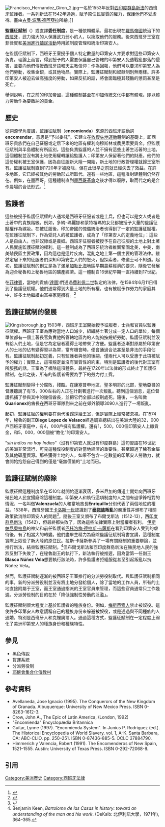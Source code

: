 {{noteTA
|1=zh:監護征賦;zh-tw:委託監護;
}}
[[Image:Francisco_Hernandez_Giron_2.jpg|thumb]]一名於1553年反對[[西印度群島新法|西印度群島新法]]的西班牙監護者。一系列新法在1542年通過，賦予原住民實質的權力，保護他們不受虐待。畫由[[古曼·波瑪·德阿亞拉|古曼·波瑪·德阿亞拉]]所繪。]]

'''監護征賦制'''（{{lang-es|Encomienda}}）或直譯'''委任制度'''，是一種依賴體系，最初出現在[[羅馬帝國|羅馬帝國]]統治下的[[西班牙|西班牙]]，武力強大的人保護武力弱小的人，以換取他們的服務。後來西班牙王室在菲律賓和[[西班牙美洲殖民地|美洲進行殖民活動]]時用該制度管理和統治印第安人。

在監護征賦制下，西班牙王室授予個人特定數量的印第安人并要求對這些印第安人負責。理論上而言，得到授予的人需要保護自己管轄的印第安人免遭戰亂部落的侵害，並要向他們傳授西班牙語和天主教信仰：作為回報，他們可以要求印第安人為他們勞動，收集金銀，或其他物品。實際上，監護征賦制和奴隸制別無兩樣。許多印第安人被迫去做高強度的勞動，如果反抗的話，將會面臨極其殘酷的懲罰甚至是死亡。

舉例說明，在之前的印加帝國，這種體制甚至在印加傳統文化中都有體現，即以體力勞動作為要繳納的貢金。

== 歷史 ==
從詞源學角度講，監護征賦制（'''encomienda'''）來源於西班牙語動詞'''encomendar'''，意思是“予以委託”。它建立在[[收復失地運動|收復失地運動]]體制的基礎上，即西班牙貴族們在自己征服或定居下來的地區有權利向穆斯林或農民索要貢金。但監護征賦制與半島體制有所區別，這些負責監護的人並不擁有這些土著生活著的土地。這個體制並沒有將土地使用權轉讓給監護人；印第安人保留著他們的財產。他們的這份權利被王室保護，因為自征服新大陸一開始，新土地的行政管理權就歸王室所有。監護征賦制直到1720年才被廢除，但在此很早之前就已經失去了效益。在許多地區，它已經被其他的勞動形式所取代。還有一些地區，這種准封建體制仍然存在。例如，在墨西哥，這種體制直到[[墨西哥革命|墨西哥革命]]之後才得以廢除，取而代之的是合作農場的合法形式。<ref name="Encomienda">{{cite web|url= http://search.eb.com/eb/article-9032596|title= Encomienda|publisher= Encyclopædia Britannica'' Online|date= 2008年9月26日}}</ref>

== 監護者 ==
這些被授予監護征賦權的人通常是西班牙征服者或是士兵，但也可以是女人或者是土著中的貴族階級。例如，多納-瑪麗娜和蒙特祖瑪的女兒都被授予大量的監護征賦權作為嫁妝。在被征服後，印加帝國的傀儡統治者也得到了一定的監護征賦權。在監護征賦制下，作為受託人的被監護者，成為了「印第安人的定義地位」：這些人是自由人，也非奴隸或是農奴。西班牙征服者被授予在自己征服的土地上對土著人民實施監護征賦的權利。這一體制成為了西班牙統治者維繫鞏固北美，中美，南美殖民區主要政策，因為這也是這片疾病，混亂之地上第一個主要的管理法律。雖然定居下來的征服者們深知印第安主人們的怒火，但探索者，修道士可不知道。起初，監護征賦制的創立是為了滿足[[加勒比海|加勒比海]]地區早期農耕經濟的要求，隨後它發展為迎合秘魯和上秘魯地區的礦產經濟。這一體制自16世紀早期一直持續到17世紀。

在[[菲律賓|菲律賓]]，當地的貴族([[達圖|達圖]])們通過[[費利佩二世_(西班牙)|費利佩二世]]製定的法律，在1594年6月11日得到了監護征賦權。他們通常得到大量土地的所有權，也有被賦予作勞力的家庭其中，許多土地繼續由富裕家庭擁有。<ref>{{cite book|last=Anderson|first=Dr. Eric A|title=The encomienda in early Philippine colonial history|year=1976|publisher=Journal of Asian Studies|location=奎松市|pages=27–32|url=http://asj.upd.edu.ph/mediabox/archive/ASJ-14-2-1976/anderson-encomienda-philippine-history.pdf|access-date=2016-03-18|archive-date=2013-10-02|archive-url=https://web.archive.org/web/20131002174946/http://asj.upd.edu.ph/mediabox/archive/ASJ-14-2-1976/anderson-encomienda-philippine-history.pdf|dead-url=no}}</ref>

== 監護征賦制的發展 ==
[[Image:Kingsborough.jpg|thumb]]
1503年，西班牙王室開始授予征服者，士兵和官員以監護征賦權。西班牙王室為應對當地人口減少，組織將土著分成一定人口的單位，每個單位都有一個土著長官負責他所管轄地區內的人能夠按規矩勞動。監護征賦制並沒有給人們土地，但是它為定居者獲得土地帶來了方便。監護者逐漸對原屬於印第安人的土地的佔有變得習以為常，當有機會時，便會通過合法甚至是非法的手段佔有。監護征賦制起初定義，只有監護者與他的後嗣，僅兩代人可以受惠于此項被賦予的權力；實際上，這項規定並沒有實質性的約束，特別是監護者的後代對王室有所服務的話。王室為了根除這項體系，最終在1720年以法律的形式終止了監護征賦制。在此之後，所有的監護者需要為手下的勞力付工費。

監護征賦制變得十分腐敗，殘酷。在康塞普申地區，聖多明哥的北部，聖地亞哥的督護聽說了有15，000左右的人正在計劃著進行一次叛亂。聽到這個消息，這位督護抓捕了參與其中的幾個酋長，並把它們全部以絞刑處死。隨後，一名叫做'''Guarionex'''的酋長在西班牙軍隊到來之前在郊外領導3090人進行了一場叛亂。

起初，監護征賦的權利要在兩代後歸還給王室，但是實際上經常被忽視。在1574年，秘魯的副王'''Diego Lopez de Velasco'''經過調查總結出在美洲大陸的32，000戶西班牙家庭中，有4，000戶擁有監護權。還有1，500，000個印第安人上繳貢金，和5，000，000個被“教化”的印第安人。

“''sin indios no hay Indias''”（沒有印第安人就沒有印度群島）這句習語在16世紀的美洲非常流行，可見這種僕役制度的對當地經濟的重要性，甚至超過了稀有金屬及其他礦產資源。那些獲得土地的人，如果不包含一定數量的印第安人勞動力，就會開始抱怨自己得到的僅是“毫無價值的”土地而已。

== 監護征賦制的廢除 ==
監護征賦這種制度早在1510年就開始逐漸衰落，多米尼加的傳道士開始向西班牙殖民地人民宣揚廢除這種制度。印第安人和執行這項制度的人之間有過爭鋒相對的情況，一名叫做'''Valenzuela'''的人和當地酋長'''Enriquillo'''分別代表了兩個地位的權益。1538年，西班牙國王[[查理五世_(神聖羅馬帝國)|卡洛斯一世]]認識到了'''[[泰諾族|泰諾族]]叛亂'''的嚴重性并頒布了相關政策欲消除印第安人的問題<ref>{{Cite book | title=Columbus and Las Casas: the conquest and Christianization of America, 1492–1566 | author=David M. Traboulay | url=http://books.google.ca/books?id=7Jmi4Wb1DdsC&pg=PA44&dq=enriquillo+revolt&hl=en&ei=S08sTP7LHMXflgeajv2hCg&sa=X&oi=book_result&ct=result&resnum=3&ved=0CDAQ6AEwAg#v=onepage&q=enriquillo%20revolt&f=false | accessdate=2010年7月10日 | page=44 | archive-date=2020年7月25日 | archive-url=https://web.archive.org/web/20200725003256/https://books.google.ca/books?id=7Jmi4Wb1DdsC&pg=PA44&dq=enriquillo+revolt&hl=en&ei=S08sTP7LHMXflgeajv2hCg&sa=X&oi=book_result&ct=result&resnum=3&ved=0CDAQ6AEwAg#v=onepage&q=enriquillo%20revolt&f=false | dead-url=no }}</ref>。隨後王室又頒布了布爾戈斯法（1512-13），[[西印度群島新法|西印度群島新法]]（1542），但最終都失敗了，因為這些法律實際上對當權者有利。
[[伊斯帕尼奧拉島|伊斯帕尼奧拉島]]的神父和前任監護者[[巴托洛梅·德拉斯·卡薩斯|巴托洛梅·德拉斯·卡薩斯]]在看到印第安人受到的虐待後，有了相當大的轉變。他們盡畢生精力為廢除監護征賦制寫書宣講，這種制度實際上奴役了新大陸的原住民。拉斯·卡薩斯參與了一場有關廢制的重要辯論，並推行新法，結束監護征賦制。<ref>Benjamin Keen, ''Bartolome de las Casas in history: toward an understanding of the man and his work''. (DeKalb: 北伊利諾大學，1971年), 364–365.</ref>但布爾戈斯法和西印度群島新法在殖民地人民的強烈反對下失敗了，在秘魯副王的執行下，新法執行被推遲，因為當第一任副王'''Blasco Núñez Vela'''想要執行該法時，許多監護者拒絕服從甚至引起叛亂以抗Núñez Vela。

然而，監護征賦制逐漸的被西班牙王室推行的分派勞役制取代。與監護征賦制相同的事，新的分派勞役制並沒有將土地分發給個人，除了當地的工作人員，所有的土地直接附屬于王室，而王室通過指派的王室官員來管理，而這些官員通常只工作幾週。分派勞役制的目的在於「降低強制性勞動的泛濫」。

監護征賦制很大程度上基於監護者的種族身份。例如，[[梅斯蒂索人|梅斯蒂索人]]禁止被奴役。這使許多印第安人故意謊稱自己的種族身份來躲避被奴役，或是通過與不同種族的人通婚，特別是西班牙人和克裡奧爾人。通過這種方式，監護征賦制在一定程度上弱化了美洲印第安人的種族身份和種族特性。

== 參見 ==
* 黑色傳說
* 貨運系統
* 分派勞役制
* [[耶穌會集合化傳教村|耶穌會集合化傳教村]]

== 參考資料 ==
* Avellaneda, Jose Ignacio (1995). The Conquerors of the New Kingdom of Granada. Albuquerque: University of New Mexico Press. ISBN 0-8263-1612-3.
* Crow, John A., The Epic of Latin America, (London, 1992)
* "Encomienda" Encyclopædia Britannica
* Guitar, Lynne (1997). "Encomienda System". In Junius P. Rodriguez (ed.). The Historical Encyclopedia of World Slavery. vol. 1, A-K. Santa Barbara, CA: ABC-CLIO. pp. 250–251. ISBN 0-87436-885-5. OCLC 37884790.
* Himmerich y Valencia, Robert (1991). The Encomenderos of New Spain, 1521–1555. Austin: University of Texas Press. ISBN 0-292-72068-8.

== 引用 ==
{{Reflist}}

{{西班牙帝国}}

[[Category:美洲歷史|Category:美洲歷史]]
[[Category:西班牙法律|Category:西班牙法律]]